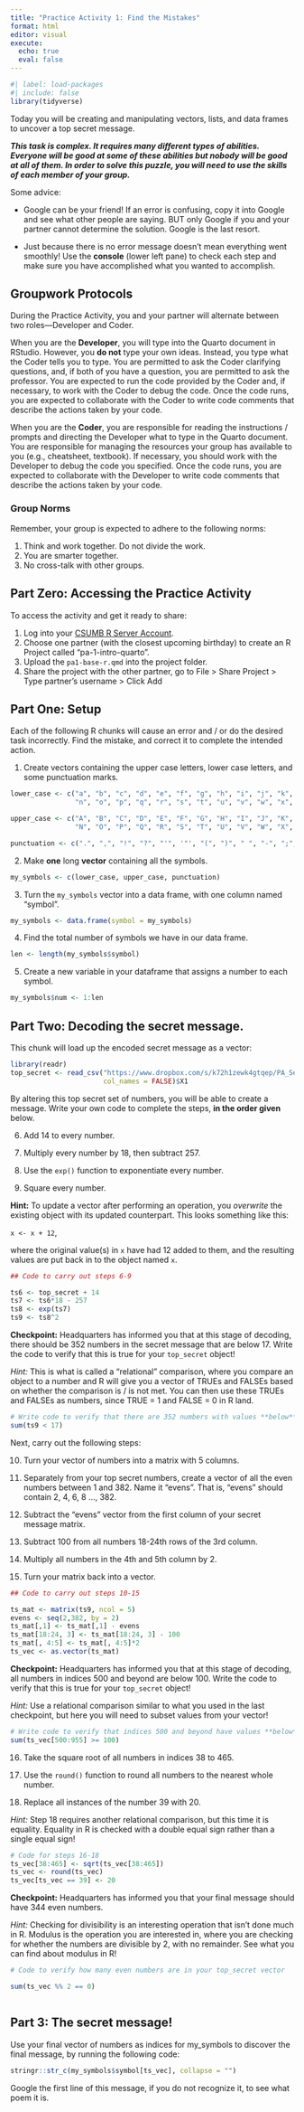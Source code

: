 ```yaml
---
title: "Practice Activity 1: Find the Mistakes"
format: html
editor: visual
execute: 
  echo: true
  eval: false
---
```


```r
#| label: load-packages
#| include: false
library(tidyverse)
```

Today you will be creating and manipulating vectors, lists, and data frames to uncover a top secret message.

***This task is complex. It requires many different types of abilities. Everyone will be good at some of these abilities but nobody will be good at all of them. In order to solve this puzzle, you will need to use the skills of each member of your group.***

Some advice:

-   Google can be your friend! If an error is confusing, copy it into Google and see what other people are saying. BUT only Google if you and your partner cannot determine the solution. Google is the last resort.  

-   Just because there is no error message doesn't mean everything went smoothly! Use the **console** (lower left pane) to check each step and make sure you have accomplished what you wanted to accomplish.


## Groupwork Protocols

During the Practice Activity, you and your partner will alternate between two
roles---Developer and Coder. 

When you are the **Developer**, you will type into the Quarto document in
RStudio. However, you **do not** type your own ideas. Instead, you type what 
the Coder tells you to type. You are permitted to ask the Coder clarifying
questions, and, if both of you have a question, you are permitted to ask the
professor. You are expected to run the code provided by the Coder and, if 
necessary, to work with the Coder to debug the code. Once the code runs, you
are expected to collaborate with the Coder to write code comments that describe
the actions taken by your code.

When you are the **Coder**, you are responsible for reading the 
instructions / prompts and directing the Developer what to type in the Quarto
document. You are responsible for managing the resources your group has
available to you (e.g., cheatsheet, textbook). If necessary, you should work
with the Developer to debug the code you specified. Once the code runs, you
are expected to collaborate with the Developer to write code comments that
describe the actions taken by your code.

### Group Norms

Remember, your group is expected to adhere to the following norms:

1.  Think and work together. Do not divide the work.
2.  You are smarter together.
3.  No cross-talk with other groups.


## Part Zero: Accessing the Practice Activity

<!-- This is a Quarto Comment - if you highlight any markdown text and pre CTRL+Shift+C it will make it a comment which can only be seen in the un-rendered Quarto document-->

To access the activity and get it ready to share:  

1. Log into your [CSUMB R Server Account](https://rstudio.otterstat.org/).  
2. Choose one partner (with the closest upcoming birthday) to create an R Project called "pa-1-intro-quarto".  
3. Upload the `pa1-base-r.qmd` into the project folder.  
4. Share the project with the other partner, go to File > Share Project > Type partner's username > Click Add  


<!-- Partner with the closest upcoming birthday starts as the... -->
<!-- Developer (typing and listening to instructions from the Coder!) -->

## Part One: Setup

Each of the following R chunks will cause an error and / or do the desired task incorrectly. Find the mistake, and correct it to complete the intended action.

1.  Create vectors containing the upper case letters, lower case letters, and some punctuation marks.

```r
lower_case <- c("a", "b", "c", "d", "e", "f", "g", "h", "i", "j", "k", "l", "m",
                "n", "o", "p", "q", "r", "s", "t", "u", "v", "w", "x", "y", "z")

upper_case <- c("A", "B", "C", "D", "E", "F", "G", "H", "I", "J", "K", "L", "M",
                "N", "O", "P", "Q", "R", "S", "T", "U", "V", "W", "X", "Y", "Z")

punctuation <- c(".", ",", "!", "?", "'", '"', "(", ")", " ", "-", ";", ":")

```

2.  Make **one** long **vector** containing all the symbols.

```r
my_symbols <- c(lower_case, upper_case, punctuation)
```

3.  Turn the `my_symbols` vector into a data frame, with one column named "symbol".

```r
my_symbols <- data.frame(symbol = my_symbols)
```

4.  Find the total number of symbols we have in our data frame.

```r
len <- length(my_symbols$symbol)
```

5.  Create a new variable in your dataframe that assigns a number to each symbol.

```r
my_symbols$num <- 1:len
```

## Part Two: Decoding the secret message.

This chunk will load up the encoded secret message as a vector:

```r
library(readr)
top_secret <- read_csv("https://www.dropbox.com/s/k72h1zewk4gtqep/PA_Secret_Code?dl=1", 
                       col_names = FALSE)$X1

```

By altering this top secret set of numbers, you will be able to create a message. Write your own code to complete the steps, **in the order given** below.

6.  Add 14 to every number.

7.  Multiply every number by 18, then subtract 257.

8.  Use the `exp()` function to exponentiate every number.

9.  Square every number.

**Hint:** To update a vector after performing an operation, you *overwrite* the existing object with its updated counterpart. This looks something like this:

`x <- x + 12`,

where the original value(s) in `x` have had 12 added to them, and the resulting values are put back in to the object named `x`.

```r
## Code to carry out steps 6-9 

ts6 <- top_secret + 14
ts7 <- ts6*18 - 257
ts8 <- exp(ts7)
ts9 <- ts8^2

```

**Checkpoint:** Headquarters has informed you that at this stage of decoding, there should be 352 numbers in the secret message that are below 17. Write the code to verify that this is true for your `top_secret` object!

*Hint:* This is what is called a "relational" comparison, where you compare an object to a number and R will give you a vector of TRUEs and FALSEs based on whether the comparison is / is not met. You can then use these TRUEs and FALSEs as numbers, since TRUE = 1 and FALSE = 0 in R land.

```r
# Write code to verify that there are 352 numbers with values **below** 17
sum(ts9 < 17)

```

Next, carry out the following steps:

10. Turn your vector of numbers into a matrix with 5 columns.

11. Separately from your top secret numbers, create a vector of all the even numbers between 1 and 382. Name it "evens". That is, "evens" should contain 2, 4, 6, 8 ..., 382.

12. Subtract the "evens" vector from the first column of your secret message matrix.

13. Subtract 100 from all numbers 18-24th rows of the 3rd column.

14. Multiply all numbers in the 4th and 5th column by 2.

15. Turn your matrix back into a vector.

```r
## Code to carry out steps 10-15

ts_mat <- matrix(ts9, ncol = 5)
evens <- seq(2,382, by = 2)
ts_mat[,1] <- ts_mat[,1] - evens
ts_mat[18:24, 3] <- ts_mat[18:24, 3] - 100
ts_mat[, 4:5] <- ts_mat[, 4:5]*2
ts_vec <- as.vector(ts_mat)

```

**Checkpoint:** Headquarters has informed you that at this stage of decoding, all numbers in indices 500 and beyond are below 100. Write the code to verify that this is true for your `top_secret` object!

*Hint:* Use a relational comparison similar to what you used in the last checkpoint, but here you will need to subset values from your vector!

```r
# Write code to verify that indices 500 and beyond have values **below** 100
sum(ts_vec[500:955] >= 100)

```

16. Take the square root of all numbers in indices 38 to 465.

17. Use the `round()` function to round all numbers to the nearest whole number.

18. Replace all instances of the number 39 with 20.

*Hint:* Step 18 requires another relational comparison, but this time it is equality. Equality in R is checked with a double equal sign rather than a single equal sign!

```r
# Code for steps 16-18
ts_vec[38:465] <- sqrt(ts_vec[38:465])
ts_vec <- round(ts_vec)
ts_vec[ts_vec == 39] <- 20
```

**Checkpoint:** Headquarters has informed you that your final message should have 344 even numbers.

*Hint:* Checking for divisibility is an interesting operation that isn't done much in R. Modulus is the operation you are interested in, where you are checking for whether the numbers are divisible by 2, with no remainder. See what you can find about modulus in R!

```r
# Code to verify how many even numbers are in your top_secret vector

sum(ts_vec %% 2 == 0)



```

## Part 3: The secret message!

Use your final vector of numbers as indices for my_symbols to discover the final message, by running the following code:

```r
stringr::str_c(my_symbols$symbol[ts_vec], collapse = "")
```

Google the first line of this message, if you do not recognize it, to see what poem it is.
